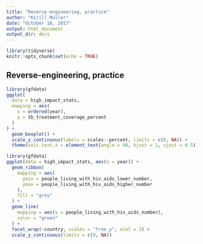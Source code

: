 ```yaml
---
title: "Reverse-engineering, practice"
author: "Kirill Müller"
date: "October 18, 2017"
output: html_document
output_dir: docs
---
```


```r
library(tidyverse)
knitr::opts_chunk$set(echo = TRUE)
```


## Reverse-engineering, practice

```r
library(gfdata)
ggplot(
  data = high_impact_stats,
  mapping = aes(
    x = ordered(year),
    y = tb_treatment_coverage_percent
  )
) +
  geom_boxplot() +
  scale_y_continuous(labels = scales::percent, limits = c(0, NA)) +
  theme(axis.text.x = element_text(angle = 90, hjust = 1, vjust = 0.5))
```


```r
library(gfdata)
ggplot(data = high_impact_stats, aes(x = year)) +
  geom_ribbon(
    mapping = aes(
      ymin = people_living_with_hiv_aids_lower_number,
      ymax = people_living_with_hiv_aids_higher_number
    ),
    fill = "grey"
  ) +
  geom_line(
    mapping = aes(y = people_living_with_hiv_aids_number),
    color = "green"
  ) +
  facet_wrap(~country, scales = "free_y", ncol = 3) +
  scale_y_continuous(limits = c(0, NA))
```

